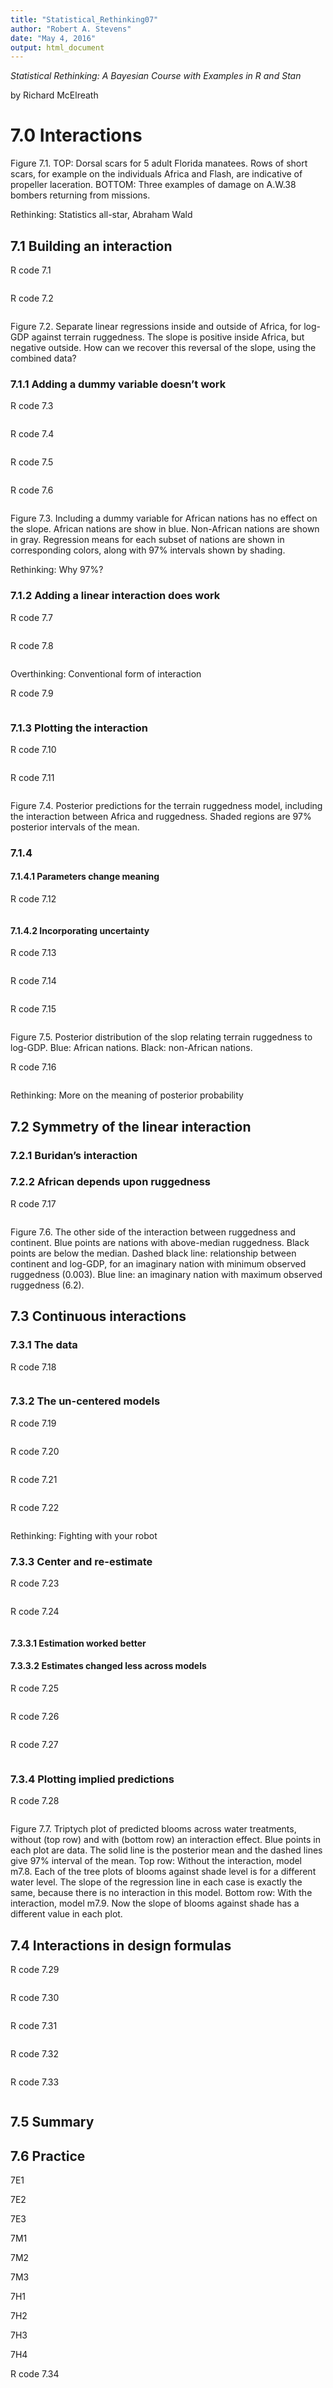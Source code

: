 ```yaml
---
title: "Statistical_Rethinking07"
author: "Robert A. Stevens"
date: "May 4, 2016"
output: html_document
---
```


*Statistical Rethinking: A Bayesian Course with Examples in R and Stan*

by Richard McElreath

# 7.0 Interactions  

Figure 7.1. TOP: Dorsal scars for 5 adult Florida manatees. Rows of short scars, for example on the individuals Africa and Flash, are indicative of propeller laceration. BOTTOM: Three examples of damage on A.W.38 bombers returning from missions.

Rethinking: Statistics all-star, Abraham Wald

## 7.1 Building an interaction  

R code 7.1
```r

```

R code 7.2
```r

```

Figure 7.2. Separate linear regressions inside and outside of Africa, for log-GDP against terrain ruggedness. The slope is positive inside Africa, but negative outside. How can we recover this reversal of the slope, using the combined data?

### 7.1.1 Adding a dummy variable doesn't work

R code 7.3
```r

```

R code 7.4
```r

```

R code 7.5
```r

```

R code 7.6
```r

```

Figure 7.3. Including a dummy variable for African nations has no effect on the slope. African nations are show in blue. Non-African nations are shown in gray. Regression means for each subset of nations are shown in corresponding colors, along with 97% intervals shown by shading.

Rethinking: Why 97%?

### 7.1.2 Adding a linear interaction does work

R code 7.7
```r

```

R code 7.8
```r

```

Overthinking: Conventional form of interaction

R code 7.9
```r

```

### 7.1.3 Plotting the interaction

R code 7.10
```r

```

R code 7.11
```r

```

Figure 7.4. Posterior predictions for the terrain ruggedness model, including the interaction between Africa and ruggedness. Shaded regions are 97% posterior intervals of the mean.

### 7.1.4

#### 7.1.4.1 Parameters change meaning

R code 7.12
```r

```

#### 7.1.4.2 Incorporating uncertainty

R code 7.13
```r

```

R code 7.14
```r

```

R code 7.15
```r

```

Figure 7.5. Posterior distribution of the slop relating terrain ruggedness to log-GDP. Blue: African nations. Black: non-African nations.

R code 7.16
```r

```

Rethinking: More on the meaning of posterior probability

## 7.2 Symmetry of the linear interaction  

### 7.2.1 Buridan's interaction

### 7.2.2 African depends upon ruggedness

R code 7.17
```r

```

Figure 7.6. The other side of the interaction between ruggedness and continent. Blue points are nations with above-median ruggedness. Black points are below the median. Dashed black line: relationship between continent and log-GDP, for an imaginary nation with minimum observed ruggedness (0.003). Blue line: an imaginary nation with maximum observed ruggedness (6.2).

## 7.3 Continuous interactions  

### 7.3.1 The data

R code 7.18
```r

```

### 7.3.2 The un-centered models

R code 7.19
```r

```

R code 7.20
```r

```

R code 7.21
```r

```

R code 7.22
```r

```

Rethinking: Fighting with your robot

### 7.3.3 Center and re-estimate

R code 7.23
```r

```

R code 7.24
```r

```

#### 7.3.3.1 Estimation worked better

#### 7.3.3.2 Estimates changed less across models

R code 7.25
```r

```

R code 7.26
```r

```

R code 7.27
```r

```

### 7.3.4 Plotting implied predictions

R code 7.28
```r

```

Figure 7.7. Triptych plot of predicted blooms across water treatments, without (top row) and with (bottom row) an interaction effect. Blue points in each plot are data. The solid line is the posterior mean and the dashed lines give 97% interval of the mean. Top row: Without the interaction, model m7.8. Each of the tree plots of blooms against shade level is for a different water level. The slope of the regression line in each case is exactly the same, because there is no interaction in this model. Bottom row: With the interaction, model m7.9. Now the slope of blooms against shade has a different value in each plot.

## 7.4 Interactions in design formulas  

R code 7.29
```r

```

R code 7.30
```r

```

R code 7.31
```r

```

R code 7.32
```r

```

R code 7.33
```r

```

## 7.5 Summary  

## 7.6 Practice  

7E1

7E2

7E3

7M1

7M2

7M3

7H1

7H2

7H3

7H4

R code 7.34
```r

```
